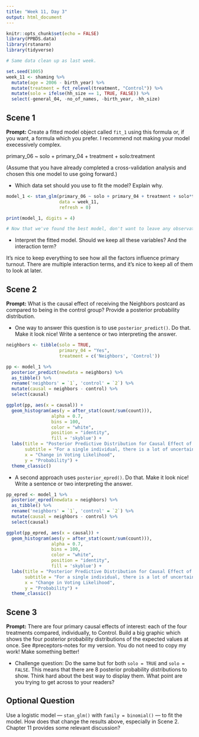 ```yaml
---
title: "Week 11, Day 3"
output: html_document
---
```


```r
knitr::opts_chunk$set(echo = FALSE)
library(PPBDS.data)
library(rstanarm)
library(tidyverse)

# Same data clean up as last week.

set.seed(1005)
week_11 <- shaming %>% 
  mutate(age = 2006 - birth_year) %>% 
  mutate(treatment = fct_relevel(treatment, "Control")) %>% 
  mutate(solo = ifelse(hh_size == 1, TRUE, FALSE)) %>% 
  select(-general_04, -no_of_names, -birth_year, -hh_size) 
```


## Scene 1

**Prompt:** Create a fitted model object called `fit_1` using this formula or, if you want, a formula which you prefer. I recommend not making your model execessively complex.

primary_06 ~ solo + primary_04 + treatment + solo:treatment

(Assume that you have already completed a cross-validation analysis and chosen this one model to use going forward.)

* Which data set should you use to fit the model? Explain why.
```r
model_1 <- stan_glm(primary_06 ~ solo + primary_04 + treatment + solo*treatment,
                    data = week_11,
                    refresh = 0)

print(model_1, digits = 4)

# Now that we've found the best model, don't want to leave any observations out
```


* Interpret the fitted model. Should we keep all these variables? And the interaction term?

It's nice to keep everything to see how all the factors influence primary turnout.
There are multiple interaction terms, and it's nice to keep all of them to 
look at later.


## Scene 2

**Prompt:** What is the causal effect of receiving the Neighbors postcard as compared to being in the control group? Provide a posterior probability distribution.

* One way to answer this question is to use `posterior_predict()`. Do that. Make it look nice! Write a sentence or two interpreting the answer.

```r
neighbors <- tibble(solo = TRUE, 
                    primary_04 = "Yes", 
                    treatment = c('Neighbors', 'Control'))

pp <- model_1 %>%
  posterior_predict(newdata = neighbors) %>%
  as_tibble() %>%
  rename('neighbors' = `1`, 'control' = `2`) %>%
  mutate(causal = neighbors - control) %>%
  select(causal)

ggplot(pp, aes(x = causal)) +
  geom_histogram(aes(y = after_stat(count/sum(count))),
                 alpha = 0.7, 
                 bins = 100,
                 color = "white",
                 position = "identity",
                 fill = 'skyblue') + 
  labs(title = "Posterior Predictive Distribution for Causal Effect of Neighbors",
       subtitle = "For a single individual, there is a lot of uncertainty",
       x = "Change in Voting Likelihood",
       y = "Probability") +
  theme_classic()

```


* A second approach uses `posterior_epred()`. Do that. Make it look nice! Write a sentence or two interpreting the answer.

```r
pp_epred <- model_1 %>%
  posterior_epred(newdata = neighbors) %>%
  as_tibble() %>%
  rename('neighbors' = `1`, 'control' = `2`) %>%
  mutate(causal = neighbors - control) %>%
  select(causal)

ggplot(pp_epred, aes(x = causal)) +
  geom_histogram(aes(y = after_stat(count/sum(count))),
                 alpha = 0.7, 
                 bins = 100,
                 color = "white",
                 position = "identity",
                 fill = 'skyblue') + 
  labs(title = "Posterior Predictive Distribution for Causal Effect of Neighbors",
       subtitle = "For a single individual, there is a lot of uncertainty",
       x = "Change in Voting Likelihood",
       y = "Probability") +
  theme_classic()

```



## Scene 3

**Prompt:** There are four primary causal effects of interest: each of the four treatments compared, individually, to Control.  Build a big graphic which shows the four posterior probability distributions of the expected values at once. See #preceptors-notes for my version. You do not need to copy my work! Make something better!

* Challenge question: Do the same but for both `solo = TRUE` and `solo = FALSE`. This means that there are 8 posterior probability distributions to show. Think hard about the best way to display them. What point are you trying to get across to your readers?



## Optional Question

Use a logistic model --- `stan_glm()` with `family = binomial()` --- to fit the model. How does that change the results above, especially in Scene 2. Chapter 11 provides some relevant discussion?






